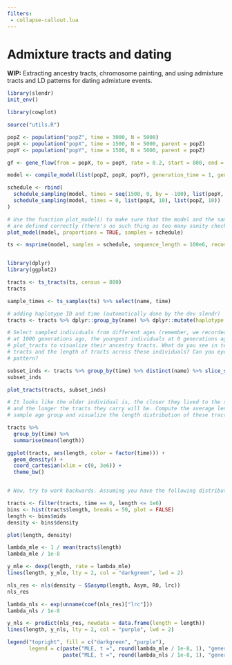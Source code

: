 ```yaml
---
filters: 
 - collapse-callout.lua
---
```


# Admixture tracts and dating

**WIP:** Extracting ancestry tracts, chromosome painting, and using
admixture tracts and LD patterns for dating admixture events.

```r
library(slendr)
init_env()

library(cowplot)

source("utils.R")

popZ <- population("popZ", time = 3000, N = 5000)
popX <- population("popX", time = 1500, N = 5000, parent = popZ)
popY <- population("popY", time = 1500, N = 5000, parent = popZ)

gf <- gene_flow(from = popX, to = popY, rate = 0.2, start = 800, end = 799)

model <- compile_model(list(popZ, popX, popY), generation_time = 1, gene_flow = gf)

schedule <- rbind(
  schedule_sampling(model, times = seq(1500, 0, by = -100), list(popY, 50)),
  schedule_sampling(model, times = 0, list(popX, 10), list(popZ, 10))
)

# Use the function plot_model() to make sure that the model and the sampling schedule
# are defined correctly (there's no such thing as too many sanity checks when doing research)
plot_model(model, proportions = TRUE, samples = schedule)

ts <- msprime(model, samples = schedule, sequence_length = 100e6, recombination_rate = 1e-8)


library(dplyr)
library(ggplot2)

tracts <- ts_tracts(ts, census = 800)
tracts

sample_times <- ts_samples(ts) %>% select(name, time)

# adding haplotype ID and time (automatically done by the dev slendr)
tracts <- tracts %>% dplyr::group_by(name) %>% dplyr::mutate(haplotype = dplyr::dense_rank(node_id)) %>% dplyr::ungroup() %>% inner_join(sample_times) 

# Select sampled individuals from different ages (remember, we recorded oldest individuals
# at 1000 generations ago, the youngest individuals at 0 generations ago). Use the function
# plot_tracts to visualize their ancestry tracts. What do you see in terms of the number of
# tracts and the length of tracts across these individuals? Can you eyeball some distinctive
# pattern?

subset_inds <- tracts %>% group_by(time) %>% distinct(name) %>% slice_sample(n = 1) %>% pull(name)
subset_inds

plot_tracts(tracts, subset_inds)

# It looks like the older individual is, the closer they lived to the start of the admixture event,
# and the longer the tracts they carry will be. Compute the average length of a ancestry tracts in each
# sample age group and visualize the length distribution of these tracts based on their age:

tracts %>%
  group_by(time) %>%
  summarise(mean(length))

ggplot(tracts, aes(length, color = factor(time))) +
  geom_density() +
  coord_cartesian(xlim = c(0, 3e6)) +
  theme_bw()


# Now, try to work backwards. Assuming you have the following distribution of tract lengths...

tracts <- filter(tracts, time == 0, length <= 1e6)
bins <- hist(tracts$length, breaks = 50, plot = FALSE)
length <- bins$mids
density <- bins$density

plot(length, density)

lambda_mle <- 1 / mean(tracts$length)
lambda_mle / 1e-8

y_mle <- dexp(length, rate = lambda_mle)
lines(length, y_mle, lty = 2, col = "darkgreen", lwd = 2)

nls_res <- nls(density ~ SSasymp(length, Asym, R0, lrc))
nls_res

lambda_nls <- exp(unname(coef(nls_res)["lrc"]))
lambda_nls / 1e-8

y_nls <- predict(nls_res, newdata = data.frame(length = length))
lines(length, y_nls, lty = 2, col = "purple", lwd = 2)

legend("topright", fill = c("darkgreen", "purple"),
       legend = c(paste("MLE, t =", round(lambda_mle / 1e-8, 1), "generations ago"),
                  paste("MLE, t =", round(lambda_nls / 1e-8, 1), "generations ago")))

```




